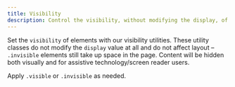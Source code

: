 ```yaml
---
title: Visibility
description: Control the visibility, without modifying the display, of elements with visibility utilities.
---
```



<CodeBlock code={VisibilityBasic}>
  <p>
    Set the <code>visibility</code> of elements with our visibility utilities.
    These utility classes do not modify the <code>display</code> value at all
    and do not affect layout – <code>.invisible</code> elements still take up
    space in the page. Content will be hidden both visually and for assistive
    technology/screen reader users.
  </p>
  <p>
    Apply <code>.visible</code> or <code>.invisible</code> as needed.
  </p>
</CodeBlock>
